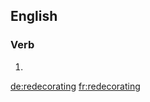 ==English==

===Verb===
{{head|en}}

# {{present participle of|redecorate|lang=en}}

[[de:redecorating]]
[[fr:redecorating]]